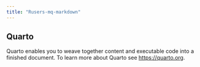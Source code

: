 ```yaml
---
title: "Rusers-mq-markdown"
---
```


## Quarto

Quarto enables you to weave together content and executable code into a finished document. To learn more about Quarto see <https://quarto.org>.
